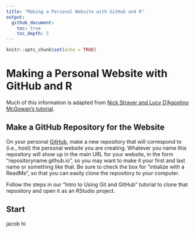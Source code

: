 ```yaml
---
title: "Making a Personal Website with GitHub and R"
output: 
  github_document:
    toc: true
    toc_depth: 5
---
```


```r
knitr::opts_chunk$set(echo = TRUE)
```
# Making a Personal Website with GitHub and R
Much of this information is adapted from  [Nick Strayer and Lucy D'Agostino McGowan's tutorial](https://livefreeordichotomize.com/2017/08/08/how-to-make-an-rmarkdown-website/). 

## Make a GitHub Repository for the Website 

On your personal [GitHub](github.com), make a new repository that will correspond to (i.e., host) the personal website you are creating. Whatever you name this repository will show up in the main URL for your website, in the form "repositoryname.github.io", so you may want to make it your first and last name or something like that. Be sure to check the box for "intialize with a ReadMe", so that you can easily clone the repository to your computer. 

Follow the steps in our "Intro to Using Git and GitHub" tutorial to clone that repository and open it as an RStudio project. 

## Start 

jacob hi